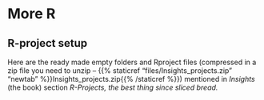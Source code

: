 # More R {#more-R}


## R-project setup

Here are the ready made empty folders and Rproject files (compressed in a zip file you need to unzip -- {{% staticref "files/Insights_projects.zip" "newtab" %}}Insights_projects.zip{{% /staticref %}}) mentioned in *Insights* (the book) section *R-Projects, the best thing since sliced bread.*

